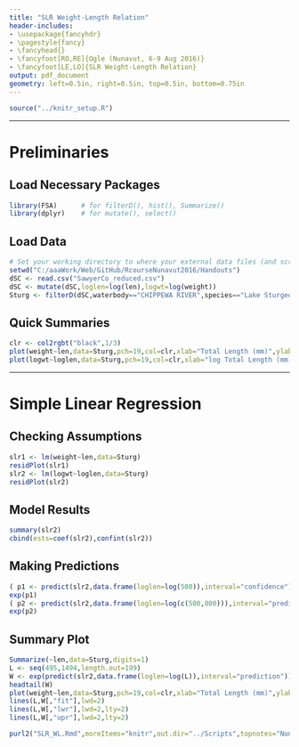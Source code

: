 ```yaml
---
title: "SLR Weight-Length Relation"
header-includes:
- \usepackage{fancyhdr}
- \pagestyle{fancy}
- \fancyhead{}
- \fancyfoot[RO,RE]{Ogle (Nunavut, 6-9 Aug 2016)}
- \fancyfoot[LE,LO]{SLR Weight-Length Relation}
output: pdf_document
geometry: left=0.5in, right=0.5in, top=0.5in, bottom=0.75in
---
```


```r
source("../knitr_setup.R")
```

----

# Preliminaries
## Load Necessary Packages
```r
library(FSA)      # for filterD(), hist(), Summarize()
library(dplyr)    # for mutate(), select()
```

## Load Data
```r
# Set your working directory to where your external data files (and scripts) are located.
setwd("C:/aaaWork/Web/GitHub/RcourseNunavut2016/Handouts")
dSC <- read.csv("SawyerCo_reduced.csv")
dSC <- mutate(dSC,loglen=log(len),logwt=log(weight))
Sturg <- filterD(dSC,waterbody=="CHIPPEWA RIVER",species=="Lake Sturgeon",!is.na(len),!is.na(weight))
```

## Quick Summaries
```r
clr <- col2rgbt("black",1/3)
plot(weight~len,data=Sturg,pch=19,col=clr,xlab="Total Length (mm)",ylab="Weight (g)")           # Left
plot(logwt~loglen,data=Sturg,pch=19,col=clr,xlab="log Total Length (mm)",ylab="log Weight (g)") # Right
```

----

# Simple Linear Regression
## Checking Assumptions
```r
slr1 <- lm(weight~len,data=Sturg)
residPlot(slr1)
slr2 <- lm(logwt~loglen,data=Sturg)
residPlot(slr2)
```

\newpage
## Model Results
```r
summary(slr2)
cbind(ests=coef(slr2),confint(slr2))
```

\vspace{30pt}
## Making Predictions
```r
( p1 <- predict(slr2,data.frame(loglen=log(500)),interval="confidence") )
exp(p1)
( p2 <- predict(slr2,data.frame(loglen=log(c(500,800))),interval="prediction") )
exp(p2)
```

\newpage
## Summary Plot
```r
Summarize(~len,data=Sturg,digits=1)
L <- seq(495,1494,length.out=199)
W <- exp(predict(slr2,data.frame(loglen=log(L)),interval="prediction"))
headtail(W)
plot(weight~len,data=Sturg,pch=19,col=clr,xlab="Total Length (mm)",ylab="Weight (g)")
lines(L,W[,"fit"],lwd=2)
lines(L,W[,"lwr"],lwd=2,lty=2)
lines(L,W[,"upr"],lwd=2,lty=2)
```


```r
purl2("SLR_WL.Rmd",moreItems="knitr",out.dir="../Scripts",topnotes="Nunavut 6-9-Aug-16")
```
